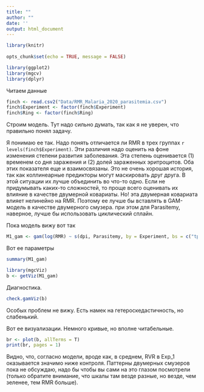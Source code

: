 ```yaml
---
title: ""
author: ""
date: ''
output: html_document
---
```


```r
library(knitr)
  
opts_chunk$set(echo = TRUE, message = FALSE)
```

```r
library(ggplot2)
library(mgcv)
library(dplyr)

```

 Читаем данные

```r

finch <- read.csv2("Data/RMR_Malaria_2020_parasitemia.csv")
finch$Experiment <- factor(finch$Experiment)
finch$Ring <- factor(finch$Ring)

```

Строим модель. Тут надо сильно думать, так как я не уверен, что правильно понял задачу. 

Я понимаю ее так. Надо понять отличается ли RMR в трех группах `r levels(finch$Experiment)`. Эти различия надо оценить на фоне изменения степени развития заболевания. Эта степень оценивается (1) временем со дня заражения  и (2) долей зараженных эритроцитов. Оба этих показателя еще и взаимосвязаны. Это не очень хорошая история, так как коллинеарные предикторы могут маскировать друг друга. В этой ситуации их лучше объединить во что-то одно. Если не придумывать каких-то сложностей, то проще всего оценивать их влияние в качестве двумерной ковариаты. Но! эта двумерная ковариата влияет нелинейно на RMR. Поэтому ее лучше бы вставлять в GAM-модель в качестве двумерного смузера. при этом для  Parasitemy, наверное, лучше бы использовать циклический сплайн.

Пока модель вижу вот так

```r
M1_gam <- gam(log(RMR) ~ s(dpi, Parasitemy, by = Experiment, bs = c("tp", "cc")) + Experiment + log(Mass) +  s(Ring, k = 53, bs = "re"),  method = "REML", data = finch)
```

Вот ее параметры

```r
summary(M1_gam)

```



```r
library(mgcViz)
b <- getViz(M1_gam)

```


Диагностика.

```r

check.gamViz(b)

```

Особых проблем не вижу. Есть намек на гетероскедастичность, но слабенький.  

Вот ее визуализации. Немного кривые, но вполне читабельные.

```r
br <- plot(b, allTerms = T)   
print(br, pages = 1) 
```


Видно, что, согласно модели, вроде как, в среднем, RVR в Exp_1  оказывается значимо ниже контроля. Паттерны двумерных смузеров пока не обсуждаю, надо бы чтобы вы сами на это глазом посмотрели (только обратите внимание, что шкалы там везде разные, но везде, чем зеленее, тем RMR больше).


